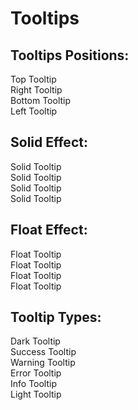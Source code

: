 
<Meta title="Tooltips" component={Tooltip} />

# Tooltips

<Story name="Tooltip">
  <div style={{ display: "flex", flexDirection: "column", gap: "4rem" }}>
    <div>
      <h2 style={{ color: "black", fontWeight: "100" }}>Tooltips Positions:</h2>
      <div
        style={{
          display: "grid",
          gridTemplateColumns: "repeat(4, 1fr)"
        }}
      >
        <Tooltip id="1" place="top" tip="Top">
          <div
            style={{
              minWidth: "100px",
              padding: "10px",
              border: "1px solid black",
              borderRadius: "6px",
              cursor: "default",
              background: "#2e3958",
              color: "white"
            }}
          >
            Top Tooltip
          </div>
        </Tooltip>
        <Tooltip id="2" place="right" tip="Right">
          <div
            style={{
              minWidth: "100px",
              padding: "10px",
              border: "1px solid black",
              borderRadius: "6px",
              cursor: "default",
              background: "#2e3958",
              color: "white"
            }}
          >
            Right Tooltip
          </div>
        </Tooltip>
        <Tooltip id="3" place="bottom" tip="Bottom">
          <div
            style={{
              minWidth: "100px",
              padding: "10px",
              border: "1px solid black",
              borderRadius: "6px",
              cursor: "default",
              background: "#2e3958",
              color: "white"
            }}
          >
            Bottom Tooltip
          </div>
        </Tooltip>
        <Tooltip id="4" place="left" tip="left">
          <div
            style={{
              minWidth: "100px",
              padding: "10px",
              border: "1px solid black",
              borderRadius: "6px",
              cursor: "default",
              background: "#2e3958",
              color: "white"
            }}
          >
            Left Tooltip
          </div>
        </Tooltip>
      </div>
    </div>
    <div>
      <h2 style={{ color: "black", fontWeight: "100" }}>Solid Effect:</h2>
      <div
        style={{
          display: "grid",
          gridTemplateColumns: "repeat(4, 1fr)"
        }}
      >
        <Tooltip id="5" tip="Solid" effect="solid">
          <div
            style={{
              minWidth: "100px",
              padding: "10px",
              border: "1px solid black",
              borderRadius: "6px",
              cursor: "default",
              background: "#2e3958",
              color: "white"
            }}
          >
            Solid Tooltip
          </div>
        </Tooltip>
        <Tooltip id="6" tip="Solid" effect="solid">
          <div
            style={{
              minWidth: "100px",
              padding: "10px",
              border: "1px solid black",
              borderRadius: "6px",
              cursor: "default",
              background: "#2e3958",
              color: "white"
            }}
          >
            Solid Tooltip
          </div>
        </Tooltip>
        <Tooltip id="7" tip="Solid" effect="solid">
          <div
            style={{
              minWidth: "100px",
              padding: "10px",
              border: "1px solid black",
              borderRadius: "6px",
              cursor: "default",
              background: "#2e3958",
              color: "white"
            }}
          >
            Solid Tooltip
          </div>
        </Tooltip>
        <Tooltip id="8" tip="Solid" effect="solid">
          <div
            style={{
              minWidth: "100px",
              padding: "10px",
              border: "1px solid black",
              borderRadius: "6px",
              cursor: "default",
              background: "#2e3958",
              color: "white"
            }}
          >
            Solid Tooltip
          </div>
        </Tooltip>
      </div>
    </div>
    <div>
      <h2 style={{ color: "black", fontWeight: "100" }}>Float Effect:</h2>
      <div
        style={{
          display: "grid",
          gridTemplateColumns: "repeat(4, 1fr)"
        }}
      >
        <Tooltip id="9" tip="Float" effect="float">
          <div
            style={{
              minWidth: "100px",
              padding: "10px",
              border: "1px solid black",
              borderRadius: "6px",
              cursor: "default",
              background: "#2e3958",
              color: "white"
            }}
          >
            Float Tooltip
          </div>
        </Tooltip>
        <Tooltip id="10" tip="Float" effect="float">
          <div
            style={{
              minWidth: "100px",
              padding: "10px",
              border: "1px solid black",
              borderRadius: "6px",
              cursor: "default",
              background: "#2e3958",
              color: "white"
            }}
          >
            Float Tooltip
          </div>
        </Tooltip>
        <Tooltip id="11" tip="Float" effect="float">
          <div
            style={{
              minWidth: "100px",
              padding: "10px",
              border: "1px solid black",
              borderRadius: "6px",
              cursor: "default",
              background: "#2e3958",
              color: "white"
            }}
          >
            Float Tooltip
          </div>
        </Tooltip>
        <Tooltip id="12" tip="Float" effect="float">
          <div
            style={{
              minWidth: "100px",
              padding: "10px",
              border: "1px solid black",
              borderRadius: "6px",
              cursor: "default",
              background: "#2e3958",
              color: "white"
            }}
          >
            Float Tooltip
          </div>
        </Tooltip>
      </div>
    </div>
    <div>
      <h2 style={{ color: "black", fontWeight: "100" }}>Tooltip Types:</h2>
      <div
        style={{
          display: "grid",
          gridTemplateColumns: "repeat(4, 1fr)",
          gap: "4rem 0"
        }}
      >
        <Tooltip id="13" tip="dark" type="dark">
          <div
            style={{
              minWidth: "100px",
              padding: "10px",
              border: "1px solid black",
              borderRadius: "6px",
              cursor: "default",
              background: "#2e3958",
              color: "white"
            }}
          >
            Dark Tooltip
          </div>
        </Tooltip>
        <Tooltip id="14" tip="success" type="success">
          <div
            style={{
              minWidth: "100px",
              padding: "10px",
              border: "1px solid black",
              borderRadius: "6px",
              cursor: "default",
              background: "#2e3958",
              color: "white"
            }}
          >
            Success Tooltip
          </div>
        </Tooltip>
        <Tooltip id="15" tip="warning" type="warning">
          <div
            style={{
              minWidth: "100px",
              padding: "10px",
              border: "1px solid black",
              borderRadius: "6px",
              cursor: "default",
              background: "#2e3958",
              color: "white"
            }}
          >
            Warning Tooltip
          </div>
        </Tooltip>
        <Tooltip id="16" tip="error" type="error">
          <div
            style={{
              minWidth: "100px",
              padding: "10px",
              border: "1px solid black",
              borderRadius: "6px",
              cursor: "default",
              background: "#2e3958",
              color: "white"
            }}
          >
            Error Tooltip
          </div>
        </Tooltip>
        <Tooltip id="17" tip="info" type="info">
          <div
            style={{
              minWidth: "100px",
              padding: "10px",
              border: "1px solid black",
              borderRadius: "6px",
              cursor: "default",
              background: "#2e3958",
              color: "white"
            }}
          >
            Info Tooltip
          </div>
        </Tooltip>
        <Tooltip id="18" tip="light" type="light" border={true}>
          <div
            style={{
              minWidth: "100px",
              padding: "10px",
              border: "1px solid black",
              borderRadius: "6px",
              cursor: "default",
              background: "#2e3958",
              color: "white"
            }}
          >
            Light Tooltip
          </div>
        </Tooltip>
      </div>
    </div>
  </div>
</Story>
